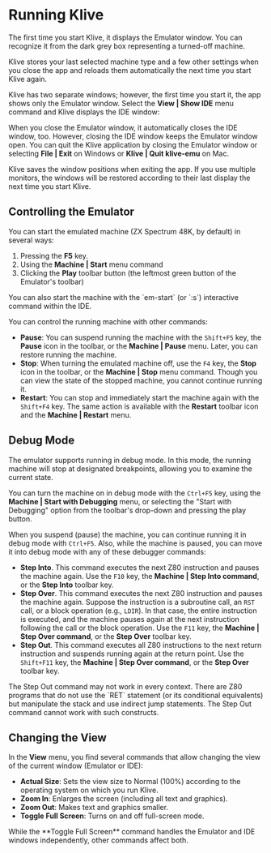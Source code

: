 
# Running Klive

The first time you start Klive, it displays the Emulator window. You can recognize it from the dark grey box representing a turned-off machine.

<ClickableImage src="/images/getting-started/emulator-start-screen.png" />

Klive stores your last selected machine type and a few other settings when you close the app and reloads them automatically the next time you start Klive again.

Klive has two separate windows; however, the first time you start it, the app shows only the Emulator window. Select the **View | Show IDE** menu command and Klive displays the IDE window:

<ClickableImage src="/images/getting-started/ide-start-screen.png" />

When you close the Emulator window, it automatically closes the IDE window, too. However, closing the IDE window keeps the Emulator window open. You can quit the Klive application by closing the Emulator window or selecting **File | Exit** on Windows or **Klive | Quit klive-emu** on Mac.

<Callout type="info" emoji="💡">
Klive saves the window positions when exiting the app. If you use multiple monitors, the windows will be restored according to their last display the next time you start Klive.
</Callout>

## Controlling the Emulator

You can start the emulated machine (ZX Spectrum 48K, by default) in several ways:

1. Pressing the **F5** key.
2. Using the **Machine | Start** menu command
3. Clicking the **Play** toolbar button (the leftmost green button of the Emulator's toolbar)

<Callout type="info" emoji="💡">
You can also start the machine with the `em-start` (or `:s`) interactive command within the IDE.
</Callout>

You can control the running machine with other commands:

- **Pause**: You can suspend running the machine with the `Shift+F5` key, the **Pause** icon in the toolbar, or the **Machine | Pause** menu. Later, you can restore running the machine.
- **Stop**: When turning the emulated machine off, use the `F4` key, the **Stop** icon in the toolbar, or the **Machine | Stop** menu command. Though you can view the state of the stopped machine, you cannot continue running it.
- **Restart**: You can stop and immediately start the machine again with the `Shift+F4` key. The same action is available with the **Restart** toolbar icon and the **Machine | Restart** menu.

## Debug Mode

The emulator supports running in debug mode. In this mode, the running machine will stop at designated breakpoints, allowing you to examine the current state.

You can turn the machine on in debug mode with the `Ctrl+F5` key, using the **Machine | Start with Debugging** menu, or selecting the "Start with Debugging" option from the toolbar's drop-down and pressing the play button.

When you suspend (pause) the machine, you can continue running it in debug mode with `Ctrl+F5`. Also, while the machine is paused, you can move it into debug mode with any of these debugger commands:

- **Step Into**. This command executes the next Z80 instruction and pauses the machine again. Use the `F10` key, the **Machine | Step Into command**, or the **Step Into** toolbar key.
- **Step Over**. This command executes the next Z80 instruction and pauses the machine again. Suppose the instruction is a subroutine call, an `RST` call, or a block operation (e.g., `LDIR`). In that case, the entire instruction is executed, and the machine pauses again at the next instruction following the call or the block operation. Use the `F11` key, the **Machine | Step Over command**, or the **Step Over** toolbar key.
- **Step Out**. This command executes all Z80 instructions to the next return instruction and suspends running again at the return point. Use the `Shift+F11` key, the **Machine | Step Over command**, or the **Step Over** toolbar key.

<Callout type="info" emoji="💡">
The Step Out command may not work in every context. There are Z80 programs that do not use the `RET` statement (or its conditional equivalents) but manipulate the stack and use indirect jump statements. The Step Out command cannot work with such constructs.
</Callout>

## Changing the View

In the **View** menu, you find several commands that allow changing  the view of the current window (Emulator or IDE):

- **Actual Size**: Sets the view size to Normal (100%) according to the operating system on which you run Klive.
- **Zoom In**: Enlarges the screen (including all text and graphics).
- **Zoom Out**: Makes text and graphics smaller.
- **Toggle Full Screen**: Turns on and off full-screen mode.

<Callout type="info" emoji="💡">
While the **Toggle Full Screen** command handles the Emulator and IDE windows independently, other commands affect both.
</Callout>